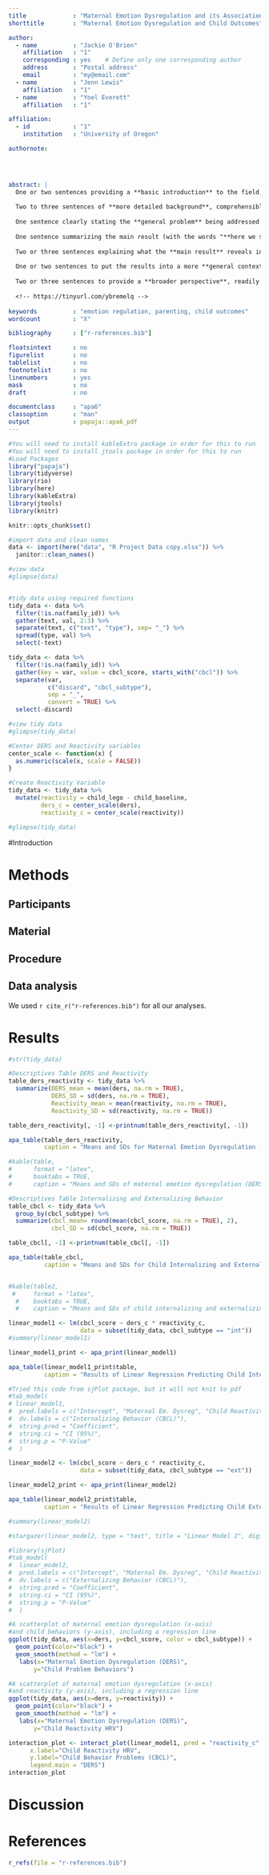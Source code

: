 ```yaml
---
title             : "Maternal Emotion Dysregulation and its Association with Child Internalizing and     Externalizing Behaviors and Heart Rate Variability"
shorttitle        : "Maternal Emotion Dysregulation and Child Outcomes"

author: 
  - name          : "Jackie O'Brien"
    affiliation   : "1"
    corresponding : yes    # Define only one corresponding author
    address       : "Postal address"
    email         : "my@email.com"
  - name          : "Jenn Lewis"
    affiliation   : "1"
  - name          : "Yoel Everett"
    affiliation   : "1"

affiliation:
  - id            : "1"
    institution   : "University of Oregon"

authornote: 
  



abstract: |
  One or two sentences providing a **basic introduction** to the field,  comprehensible to a scientist in any discipline.
  
  Two to three sentences of **more detailed background**, comprehensible  to scientists in related disciplines.
  
  One sentence clearly stating the **general problem** being addressed by  this particular study.
  
  One sentence summarizing the main result (with the words "**here we show**" or their equivalent).
  
  Two or three sentences explaining what the **main result** reveals in direct comparison to what was thought to be the case previously, or how the  main result adds to previous knowledge.
  
  One or two sentences to put the results into a more **general context**.
  
  Two or three sentences to provide a **broader perspective**, readily comprehensible to a scientist in any discipline.
  
  <!-- https://tinyurl.com/ybremelq -->
  
keywords          : "emotion regulation, parenting, child outcomes"
wordcount         : "X"

bibliography      : ["r-references.bib"]

floatsintext      : no
figurelist        : no
tablelist         : no
footnotelist      : no
linenumbers       : yes
mask              : no
draft             : no

documentclass     : "apa6"
classoption       : "man"
output            : papaja::apa6_pdf
---
```


```r
#You will need to install kableExtra package in order for this to run
#You will need to install jtools package in order for this to run
#Load Packages
library("papaja")
library(tidyverse)
library(rio)
library(here)
library(kableExtra)
library(jtools)
library(knitr)

knitr::opts_chunk$set()
```

```r
#import data and clean names
data <- import(here("data", "R Project Data copy.xlsx")) %>%
  janitor::clean_names()

#view data
#glimpse(data)


#tidy data using required functions
tidy_data <- data %>%
  filter(!is.na(family_id)) %>%
  gather(text, val, 2:3) %>%
  separate(text, c("text", "type"), sep= "_") %>%
  spread(type, val) %>%
  select(-text)

tidy_data <- data %>%
  filter(!is.na(family_id)) %>%
  gather(key = var, value = cbcl_score, starts_with("cbcl")) %>% 
  separate(var, 
           c("discard", "cbcl_subtype"), 
           sep = "_",
           convert = TRUE) %>%
  select(-discard) 

#view tidy data
#glimpse(tidy_data)

#Center DERS and Reactivity variables
center_scale <- function(x) {
  as.numeric(scale(x, scale = FALSE))
}

#Create Reactivity Variable
tidy_data <- tidy_data %>% 
  mutate(reactivity = child_lego - child_baseline, 
         ders_c = center_scale(ders), 
         reactivity_c = center_scale(reactivity))

#glimpse(tidy_data)
```

#Introduction

# Methods

## Participants

## Material

## Procedure

## Data analysis
We used `r cite_r("r-references.bib")` for all our analyses.

# Results

```r
#str(tidy_data)

#Descriptives Table DERS and Reactivity
table_ders_reactivity <- tidy_data %>% 
  summarize(DERS_mean = mean(ders, na.rm = TRUE), 
            DERS_SD = sd(ders, na.rm = TRUE), 
            Reactivity_mean = mean(reactivity, na.rm = TRUE), 
            Reactivity_SD = sd(reactivity, na.rm = TRUE))

table_ders_reactivity[, -1] <-printnum(table_ders_reactivity[, -1])

apa_table(table_ders_reactivity,
          caption = "Means and SDs for Maternal Emotion Dysregulation (DERS) and Child Reactivity")

#kable(table, 
#      format = "latex",
#      booktabs = TRUE,
#      caption = "Means and SDs of maternal emotion dysregulation (DERS) and child reactivity")

```

```r
#Descriptives Table Internalizing and Externalizing Behavior
table_cbcl <- tidy_data %>%
  group_by(cbcl_subtype) %>%
  summarize(cbcl_mean= round(mean(cbcl_score, na.rm = TRUE), 2), 
            cbcl_SD = sd(cbcl_score, na.rm = TRUE))

table_cbcl[, -1] <-printnum(table_cbcl[, -1])

apa_table(table_cbcl,
          caption = "Means and SDs for Child Internalizing and Externalizing Behavior")


#kable(table2, 
 #     format = "latex",
  #    booktabs = TRUE,
  #    caption = "Means and SDs of child internalizing and externalizing behavior")

```

```r
linear_model1 <- lm(cbcl_score ~ ders_c * reactivity_c, 
                    data = subset(tidy_data, cbcl_subtype == "int"))
#summary(linear_model1)

linear_model1_print <- apa_print(linear_model1)

apa_table(linear_model1_print$table,
          caption = "Results of Linear Regression Predicting Child Internalizing Behavior")

#Tried this code from sjPlot package, but it will not knit to pdf
#tab_model(
# linear_model1,
#  pred.labels = c("Intercept", "Maternal Em. Dysreg", "Child Reactivity", "Interaction"),
#  dv.labels = c("Internalizing Behavior (CBCL)"),
#  string.pred = "Coefficient",
#  string.ci = "CI (95%)",
#  string.p = "P-Value"
#  )
```

```r
linear_model2 <- lm(cbcl_score ~ ders_c * reactivity_c, 
                    data = subset(tidy_data, cbcl_subtype == "ext"))

linear_model2_print <- apa_print(linear_model2)

apa_table(linear_model2_print$table,
          caption = "Results of Linear Regression Predicting Child Externalizing Behavior")

#summary(linear_model2)

#stargazer(linear_model2, type = "text", title = "Linear Model 2", digits = 2)

#library(sjPlot)
#tab_model(
#  linear_model2,
#  pred.labels = c("Intercept", "Maternal Em. Dysreg", "Child Reactivity", "Interaction"),
#  dv.labels = c("Externalizing Behavior (CBCL)"),
#  string.pred = "Coefficient",
#  string.ci = "CI (95%)",
#  string.p = "P-Value"
#  )
```


```r
#A scatterplot of maternal emotion dysregulation (x-axis)
#and child behaviors (y-axis), including a regression line 
ggplot(tidy_data, aes(x=ders, y=cbcl_score, color = cbcl_subtype)) +
  geom_point(color="black") +
  geom_smooth(method = "lm") +
   labs(x="Maternal Emotion Dysregulation (DERS)",
       y="Child Problem Behaviors")
```

```r
#A scatterplot of maternal emotion dysregulation (x-axis)
#and reactivity (y-axis), including a regression line 
ggplot(tidy_data, aes(x=ders, y=reactivity)) +
  geom_point(color="black") +
  geom_smooth(method = "lm") +
   labs(x="Maternal Emotion Dysregulation (DERS)",
       y="Child Reactivity HRV")
```

```r
interaction_plot <- interact_plot(linear_model1, pred = "reactivity_c", modx = "ders_c", centered = "none", 
      x.label="Child Reactivity HRV",
      y.label="Child Behavior Problems (CBCL)",
      legend.main = "DERS")
interaction_plot
```



# Discussion


\newpage

# References
```r
r_refs(file = "r-references.bib")
```

\begingroup
\setlength{\parindent}{-0.5in}
\setlength{\leftskip}{0.5in}

<div id = "refs"></div>
\endgroup
